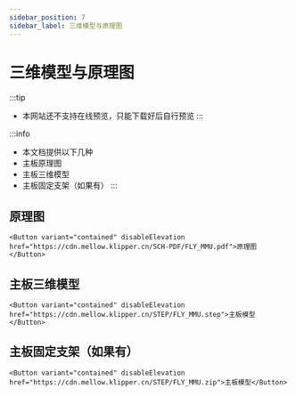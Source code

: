 ```yaml
---
sidebar_position: 7
sidebar_label: 三维模型与原理图
---
```



# 三维模型与原理图


:::tip
* 本网站还不支持在线预览，只能下载好后自行预览
:::

:::info
* 本文档提供以下几种
* 主板原理图
* 主板三维模型
* 主板固定支架（如果有）
:::

## 原理图

    <Button variant="contained" disableElevation href="https://cdn.mellow.klipper.cn/SCH-PDF/FLY_MMU.pdf">原理图</Button>


## 主板三维模型

    <Button variant="contained" disableElevation href="https://cdn.mellow.klipper.cn/STEP/FLY_MMU.step">主板模型</Button>


## 主板固定支架（如果有）

    <Button variant="contained" disableElevation href="https://cdn.mellow.klipper.cn/STEP/FLY_MMU.zip">主板模型</Button>
